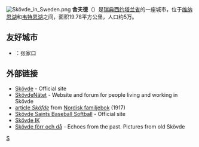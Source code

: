 {{Unreferenced|time=2018-08-10T06:46:19+00:00}}
[[File:Skövde_in_Sweden.png|right]]
'''舍夫德'''（{{lang-sv|Skövde}}）是[[瑞典|瑞典]][[西约塔兰省|西约塔兰省]]的一座城市，位于[[维纳恩湖|维纳恩湖]]和[[韦特恩湖|韦特恩湖]]之间，面积19.78平方公里，人口约5万。

==友好城市==
*{{PRC}}：张家口
== 外部链接 ==
* [http://www.skovde.se/ Skövde] - Official site
* [https://archive.is/20130112034800/http://www.skovde.net/ SkövdeNätet] - Website and forum for people living and working in Skövde
* [http://runeberg.org/nfce/0716.html article ''Sköfde''] from [[Nordisk_familjebok|Nordisk familjebok]] (1917)
* [http://www.skovdesaints.com/ Skövde Saints Baseball Softball] - Official site
* [http://www.skovdeik.se/ Skövde IK]
* [https://web.archive.org/web/20130603190410/http://vykort.panatet.se/ Skövde förr och då] - Echoes from the past. Pictures from old Skövde

{{Authority control}}
{{Sweden-geo-stub}}

[[Category:瑞典城市|S]]